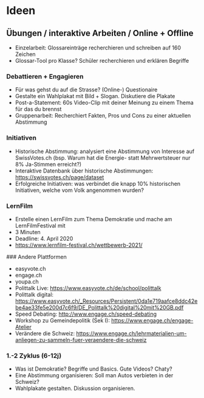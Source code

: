 # Ideen

## Übungen / interaktive Arbeiten / Online + Offline

- Einzelarbeit: Glossareinträge recherchieren und schreiben auf 160 Zeichen
- Glossar-Tool pro Klasse? Schüler recherchieren und erklären Begriffe

### Debattieren + Engagieren

- Für was gehst du auf die Strasse? (Online-) Questionaire
- Gestalte ein Wahlplakat mit Bild + Slogan. Diskutiere die Plakate
- Post-a-Statement: 60s Video-Clip mit deiner Meinung zu einem Thema für das du brennst
- Gruppenarbeit: Recherchiert Fakten, Pros und Cons zu einer aktuellen Abstimmung

### Initiativen

- Historische Abstimmung: analysiert eine Abstimmung von Interesse auf SwissVotes.ch
  (bsp. Warum hat die Energie- statt Mehrwertsteuer nur 8% Ja-Stimmen erreicht?)
- Interaktive Datenbank über historische Abstimmungen: https://swissvotes.ch/page/dataset
- Erfolgreiche Initiativen: was verbindet die knapp 10% historischen Initiativen, welche vom Volk angenommen wurden?

### LernFilm

- Erstelle einen LernFilm zum Thema Demokratie und mache am LernFilmFestival mit
- 3 Minuten
- Deadline: 4. April 2020
- https://www.lernfilm-festival.ch/wettbewerb-2021/

### Andere Plattformen

- easyvote.ch
- engage.ch
- youpa.ch
- Polittalk Live: https://www.easyvote.ch/de/school/polittalk
- Polittalk digital: https://www.easyvote.ch/_Resources/Persistent/0da1e719aafce8ddc42ebe4ae33fe5e200d7c6f9/DE_Polittalk%20digital%20mit%20GB.pdf
- Speed Debating: http://www.engage.ch/speed-debating
- Workshop zu Gemeindepolitik (Sek I): https://www.engage.ch/engage-Atelier
- Verändere die Schweiz: https://www.engage.ch/lehrmaterialien-um-anliegen-zu-sammeln-fuer-veraendere-die-schweiz

### 1.-2 Zyklus (6-12j)

- Was ist Demokratie? Begriffe und Basics. Gute Videos? Chaty?
- Eine Abstimmung organisieren: Soll man Autos verbieten in der Schweiz?
- Wahlplakate gestalten. Diskussion organisieren.
